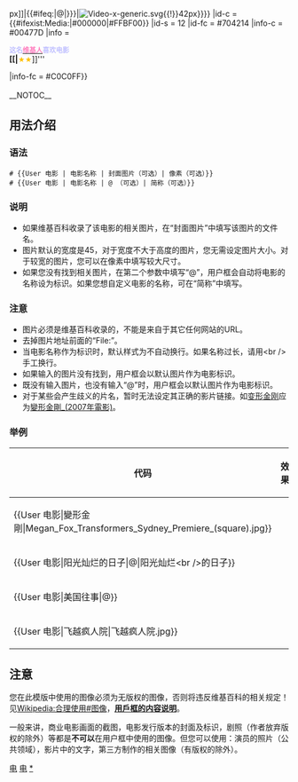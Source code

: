 {{Userbox
|border-c = #000000
|border-s = 1
|id       = {{#ifexist:Media:{{{2|}}}|[[File:{{{2}}}{{!}}{{{3|42}}}px]]|{{#ifeq:{{{2|}}}|@|{{Nowrap|{{{3|{{{1|电影}}}}}}}}|[[File:Video-x-generic.svg{{!}}42px]]}}}}
|id-c     = {{#ifexist:Media:{{{2|}}}|#000000|#FFBF00}}
|id-s     = 12
|id-fc    = #704214
|info-c   = #00477D
|info     = <div class="center">'''<span style="font-size: 12px; color:#C0C0FF;">这名[[:Category:依喜欢的电影作品区分的维基人|<span style="color:#FF80BF;">维基人</span>]]喜欢电影<br /></span>[[{{{1|电影}}}|<span style="font-size: 12px; color: #FFBF00;">★{{{1|电影名称}}}★'''</span>]]'''</div>
|info-fc  = #C0C0FF}}<includeonly>[[Category:依喜欢的电影作品区分的维基人|{{PAGENAME}}]]</includeonly><noinclude><br /><br />
__NOTOC__
==用法介绍==
===语法===
<pre>
# {{User 电影 | 电影名称 | 封面图片（可选）| 像素（可选）}}
# {{User 电影 | 电影名称 | @ （可选）| 简称（可选）}}
</pre>
===说明===
* 如果维基百科收录了该电影的相关图片，在“封面图片”中填写该图片的文件名。
* 图片默认的宽度是45，对于宽度不大于高度的图片，您无需设定图片大小。对于较宽的图片，您可以在像素中填写较大尺寸。
* 如果您没有找到相关图片，在第二个参数中填写“@”，用户框会自动将电影的名称设为标识。如果您想自定义电影的名称，可在“简称”中填写。
===注意===
* 图片必须是维基百科收录的，不能是来自于其它任何网站的URL。
* 去掉图片地址前面的“File:”。
* 当电影名称作为标识时，默认样式为不自动换行。如果名称过长，请用<nowiki><br /></nowiki>手工换行。
* 如果输入的图片没有找到，用户框会以默认图片作为电影标识。
* 既没有输入图片，也没有输入“@”时，用户框会以默认图片作为电影标识。
* 对于某些会产生歧义的片名，暂时无法设定其正确的影片链接。如[[变形金刚]]应为[[變形金剛_(2007年電影)]]。
===举例===
{| class="wikitable"
! 代码
! 效果
|-
| <nowiki>{{User 电影|變形金剛|Megan_Fox_Transformers_Sydney_Premiere_(square).jpg}}</nowiki>
| {{User 电影|变形金刚|Megan_Fox_Transformers_Sydney_Premiere_(square).jpg}}
|-
| <nowiki>{{User 电影|阳光灿烂的日子|@|阳光灿烂<br />的日子}}</nowiki>
| {{User 电影|阳光灿烂的日子|@|阳光灿烂<br />的日子}}
|-
| <nowiki>{{User 电影|美国往事|@}}</nowiki>
| {{User 电影|美国往事|@}}
|-
| <nowiki>{{User 电影|飞越疯人院|飞越疯人院.jpg}}</nowiki>
| {{User 电影|飞越疯人院|飞越疯人院.jpg}}
|}

==注意==
您在此模版中使用的图像必须为无版权的图像，否则将违反维基百科的相关规定！见[[Wikipedia:合理使用#图像]]，[[Wikipedia:用戶框#内容|'''用戶框的内容说明''']]。

一般来讲，商业电影画面的截图，电影发行版本的封面及标识，剧照（作者放弃版权的除外）等都是'''不可以'''在用户框中使用的图像。但您可以使用：演员的照片（公共领域），影片中的文字，第三方制作的相关图像（有版权的除外）。



[[Category:用户框模板|电]][[Category:關注與興趣用戶框模板|电]]
[[Category:依喜欢的电影作品区分的维基人|*]]</noinclude>